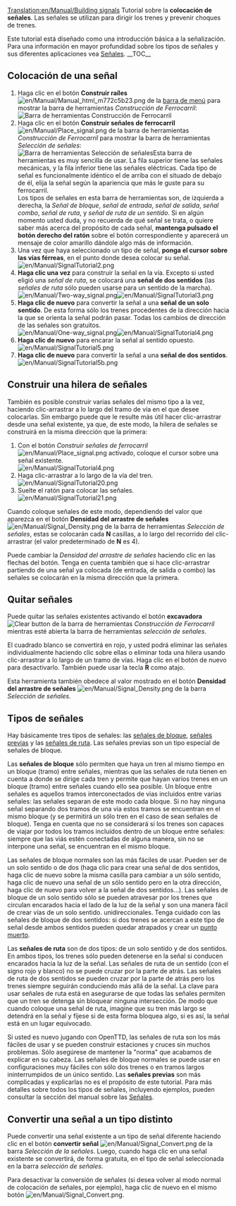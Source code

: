[[Translation:en/Manual/Building signals]]
{{es/Manual/Tutorial/Tutorial}}
Tutorial sobre la '''colocación de señales'''. Las señales se utilizan para dirigir los trenes y prevenir choques de trenes.

Este tutorial está diseñado como una introducción básica a la señalización. Para una información en mayor profundidad sobre los tipos de señales y sus diferentes aplicaciones vea [[es/Manual/Señales|Señales]].
__TOC__
== Colocación de una señal ==
#Haga clic en el botón '''Construir raíles''' [[File:en/Manual/Manual html m772c5b23.png]] de la [[es/Manual/Interfaz del juego#barra-de-menu|barra de menú]] para mostrar la barra de herramientas ''Construcción de Ferrocarril'':<br/>[[File:es/Manual/Railroad Construction.png|none|frame|Barra de herramientas Construcción de Ferrocarril]]
#Haga clic en el botón '''Construir señales de ferrocarril''' [[File:en/Manual/Place signal.png]] de la barra de herramientas ''Construcción de Ferrocarril'' para mostrar la barra de herramientas ''Selección de señales'':<br/>[[File:es/Manual/Signal Selection.png|none|frame|Barra de herramientas Selección de señales]]Esta barra de herramientas es muy sencilla de usar. La fila superior tiene las señales mecánicas, y la fila inferior tiene las señales eléctricas. Cada tipo de señal es funcionalmente idéntico el de arriba con el situado de debajo de él, elija la señal según la apariencia que más le guste para su ferrocarril.<br/>Los tipos de señales en esta barra de herramientas son, de izquierda a derecha, la ''Señal de bloque'', ''señal de entrada'', ''señal de salida'', ''señal combo'', ''señal de ruta'', y ''señal de ruta de un sentido''. Si en algún momento usted duda, y no recuerda de qué señal se trata, o quiere saber más acerca del propósito de cada señal, '''mantenga pulsado el botón derecho del ratón''' sobre el botón correspondiente y aparecerá un mensaje de color amarillo dándole algo más de información.
#Una vez que haya seleccionado un tipo de señal, '''ponga el cursor sobre las vías férreas''', en el punto donde desea colocar su señal.<br/>[[File:en/Manual/SignalTutorial2.png|none|frame]]
#'''Haga clic una vez''' para construir la señal en la vía. Excepto si usted eligió una ''señal de ruta'', se colocará una '''señal de dos sentidos''' (las ''señales de ruta'' sólo pueden usarse para un sentido de la marcha).<br/>[[File:en/Manual/Two-way signal.png|frame|left]][[File:en/Manual/SignalTutorial3.png|none|frame]]
#'''Haga clic de nuevo''' para convertir la señal a una '''señal de un solo sentido'''. De esta forma sólo los trenes procedentes de la dirección hacia la que se orienta la señal podrán pasar. Todas los cambios de dirección de las señales son gratuitos.<br/>[[File:en/Manual/One-way signal.png|frame|left]][[File:en/Manual/SignalTutorial4.png|none|frame]]
#'''Haga clic de nuevo''' para encarar la señal al sentido opuesto.<br/>[[File:en/Manual/SignalTutorial5.png|none|frame]]
#'''Haga clic de nuevo''' para convertir la señal a una '''señal de dos sentidos'''.<br/>[[File:en/Manual/SignalTutorial5b.png|none|frame]]

== Construir una hilera de señales ==
También es posible construir varias señales del mismo tipo a la vez, haciendo clic-arrastrar a lo largo del tramo de vía en el que desee colocarlas. Sin embargo puede que le resulte más útil hacer clic-arrastrar desde una señal existente, ya que, de este modo, la hilera de señales se construirá en la misma dirección que la primera:
#Con el botón ''Construir señales de ferrocarril'' [[File:en/Manual/Place signal.png]] activado, coloque el cursor sobre una señal existente.<br/>[[File:en/Manual/SignalTutorial4.png|none|frame]]
#Haga clic-arrastrar a lo largo de la vía del tren.<br/>[[File:en/Manual/SignalTutorial20.png|none|frame]]
#Suelte el ratón para colocar las señales.<br/>[[File:en/Manual/SignalTutorial21.png|none|frame]]

Cuando coloque señales de este modo, dependiendo del valor que aparezca en el botón '''Densidad del arrastre de señales''' [[File:en/Manual/Signal Density.png]] de la barra de herramientas ''Selección de señales'', estas se colocarán cada '''N''' casillas, a lo largo del recorrido del clic-arrastrar (el valor predeterminado de '''N''' es 4).

Puede cambiar la ''Densidad del arrastre de señales'' haciendo clic en las flechas del botón. Tenga en cuenta también que si hace clic-arrastrar partiendo de una señal ya colocada (de entrada, de salida o combo) las señales se colocarán en la misma dirección que la primera.

== Quitar señales ==
Puede quitar las señales existentes activando el botón '''excavadora''' [[File:en/Manual/Toggle clear active.png|Clear button]] de la barra de herramientas ''Construcción de Ferrocarril'' mientras esté abierta la barra de herramientas ''selección de señales''.

El cuadrado blanco se convertirá en rojo, y usted podrá eliminar las señales individualmente haciendo clic sobre ellas o eliminar toda una hilera usando clic-arrastrar a lo largo de un tramo de vías. Haga clic en el botón de nuevo para desactivarlo. También puede usar la tecla '''R''' como atajo.

Esta herramienta también obedece al valor mostrado en el botón '''Densidad del arrastre de señales''' [[File:en/Manual/Signal Density.png]] de la barra ''Selección de señales''.

== Tipos de señales ==
Hay básicamente tres tipos de señales: las [[es/Manual/Señales#senales-de-bloque|señales de bloque]], [[es/Manual/Señales#senales-previas|señales previas]] y las [[es/Manual/Señales#senales-de-ruta|señales de ruta]]. Las señales previas son un tipo especial de señales de bloque.

Las '''señales de bloque''' sólo permiten que haya un tren al mismo tiempo en un bloque (tramo) entre señales, mientras que las señales de ruta tienen en cuenta a donde se dirige cada tren y permite que hayan varios trenes en un bloque (tramo) entre señales cuando ello sea posible. Un bloque entre señales es aquellos tramos interconectados de vias incluidos entre varias señales: las señales separan de este modo cada bloque. Si no hay ninguna señal separando dos tramos de una vía estos tramos se encuentran en el mismo bloque (y se permitirá un sólo tren en el caso de sean señales de bloque). Tenga en cuenta que no se considerará si los trenes son capaces de viajar por todos los tramos incluídos dentro de un bloque entre señales: siempre que las viás estén conectadas de alguna manera, sin no se interpone una señal, se encuentran en el mismo bloque.

Las señales de bloque normales son las más fáciles de usar. Pueden ser de un solo sentido o de dos (haga clic para crear una señal de dos sentidos, haga clic de nuevo sobre la misma casilla para cambiar a un sólo sentido, haga clic de nuevo una señal de un sólo sentido pero en la otra dirección, haga clic de nuevo para volver a la señal de dos sentidos...).  Las señales de bloque de un solo sentido sólo se pueden atravesar por los trenes que circulan encarados hacia el lado de la luz de la señal y son una manera fácil de crear vías de un solo sentido. unidireccionales. Tenga cuidado con las señales de bloque de dos sentidos: si dos trenes se acercan a este tipo de señal desde ambos sentidos pueden quedar atrapados y crear un [[es/Punto muerto|punto muerto]].

Las '''señales de ruta''' son de dos tipos: de un solo sentido y de dos sentidos. En ambos tipos, los trenes sólo pueden detenerse en la señal si conducen encarados hacia la luz de la señal. Las señales de ruta de un sentido (con el signo rojo y blanco) no se puede cruzar por la parte de atrás. Las señales de ruta de dos sentidos se pueden cruzar por la parte de atrás pero los trenes siempre seguirán conduciendo más allá de la señal. La clave para usar señales de ruta está en asegurarse de que todas las señales permiten que un tren se detenga sin bloquear ninguna intersección. De modo que cuando coloque una señal de ruta, imagine que su tren más largo se detendrá en la señal y fíjese si de esta forma bloquea algo, si es así, la señal está en un lugar equivocado.

Si usted es nuevo jugando con OpenTTD, las señales de ruta son los más fáciles de usar y se pueden construir estaciones y cruces sin muchos problemas. Sólo asegúrese de mantener la "norma" que acabamos de explicar en su cabeza. Las señales de bloque normales se puede usar en configuraciones muy fáciles con sólo dos trenes o en tramos largos ininterrumpidos de un único sentido. Las '''señales previas''' son más complicadas y explicarlas no es el propósito de este tutorial. Para más detalles sobre todos los tipos de señales, incluyendo ejemplos, pueden consultar la sección del manual sobre las [[es/Manual/Señales|Señales]].

== Convertir una señal a un tipo distinto ==
Puede convertir una señal existente a un tipo de señal diferente haciendo clic en el botón '''convertir señal''' [[File:en/Manual/Signal Convert.png]] de la barra ''Selección de la señales''. Luego, cuando haga clic en una señal existente se convertirá, de forma gratuita, en el tipo de señal seleccionada en la barra ''selección de señales''.

Para desactivar la conversión de señales (si desea volver al modo normal de colocación de señales, por ejemplo), haga clic de nuevo en el mismo botón [[File:en/Manual/Signal Convert.png]].